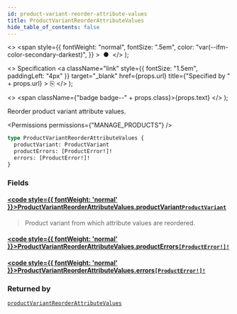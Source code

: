 ```yaml
---
id: product-variant-reorder-attribute-values
title: ProductVariantReorderAttributeValues
hide_table_of_contents: false
---
```


  <>
    <span
      style={{
        fontWeight: "normal",
        fontSize: ".5em",
        color: "var(--ifm-color-secondary-darkest)",
      }}
    >
      &nbsp;●&nbsp;
    </span>
  </>
);

  <>
    Specification
    <a
      className="link"
      style={{ fontSize: "1.5em", paddingLeft: "4px" }}
      target="\_blank"
      href={props.url}
      title={"Specified by " + props.url}
    >
      ⎘
    </a>
  </>
);

  <>
    <span className={"badge badge--" + props.class}>{props.text}</span>
  </>
);

Reorder product variant attribute values.

<Permissions permissions={"MANAGE_PRODUCTS"} />

```graphql
type ProductVariantReorderAttributeValues {
  productVariant: ProductVariant
  productErrors: [ProductError!]!
  errors: [ProductError!]!
}
```

### Fields

#### [<code style={{ fontWeight: 'normal' }}>ProductVariantReorderAttributeValues.<b>productVariant</b></code>](#)<Bullet />[`ProductVariant`](../../../api-reference/products/objects/product-variant) <Badge class="secondary" text="object"/> <Badge class="secondary" text="products"/>

> Product variant from which attribute values are reordered.

#### [<code style={{ fontWeight: 'normal' }}>ProductVariantReorderAttributeValues.<b>productErrors</b></code>](#)<Bullet />[`[ProductError!]!`](../../../api-reference/products/objects/product-error) <Badge class="secondary" text="non-null"/> <Badge class="secondary" text="object"/> <Badge class="secondary" text="products"/>

>

#### [<code style={{ fontWeight: 'normal' }}>ProductVariantReorderAttributeValues.<b>errors</b></code>](#)<Bullet />[`[ProductError!]!`](../../../api-reference/products/objects/product-error) <Badge class="secondary" text="non-null"/> <Badge class="secondary" text="object"/> <Badge class="secondary" text="products"/>

>

### Returned by

[`productVariantReorderAttributeValues`](../../../api-reference/products/mutations/product-variant-reorder-attribute-values) <Badge class="secondary" text="mutation"/>

